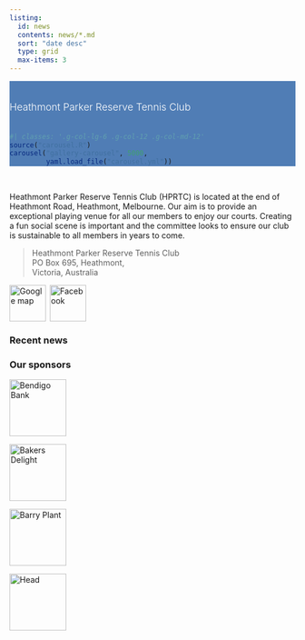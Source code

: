 ```yaml
---
listing:
  id: news
  contents: news/*.md
  sort: "date desc"
  type: grid
  max-items: 3
---
```


::: {#hero-banner .column-screen}
::: {.grid .column-page}
::: {.headline .g-col-lg-6 .g-col-12 .g-col-md-12}

::: h1
Heathmont Parker Reserve Tennis&nbsp;Club
:::

:::

```r
#| classes: '.g-col-lg-6 .g-col-12 .g-col-md-12'
source("carousel.R")
carousel("gallery-carousel", 5000,
         yaml.load_file("carousel.yml"))
```
:::
:::

::: {#gallery .column-page}
:::

```{=html}
<style>

#hero-banner {
  padding-top: 35px;
  background-color: rgb(80,125,181);
}

#quarto-content main {
  margin-top: 0;
  padding-top: 0;
}


html {
  scroll-behavior: smooth;
}

.headline {
font-size: 1.25em;
font-weight: 300;
padding-bottom: 1em;
}

.headline p {
  margin: 0;
  padding-bottom: 0.2rem;
}

.headline a {
  text-decoration: none;
}

.headline ul li {
  margin-bottom: 0.3em;
}

.carousel.card {
  padding-top: 2em;
}

.carousel img {
  width: 100%;
  margin-bottom: 110px;
}

.carousel-control-prev-icon, .carousel-control-next-icon {
  margin-bottom: 110px;
}

.carousel-caption {
  padding-top: 1em;
}

.h1 {
color: #fff;
}
.carousel-dark .carousel-caption {
  color: #fff;
}

.carousel-dark .carousel-indicators {
  color: #fff;
}
img {
  float: none;
  padding-right: 0px;
}

.touch {

}

.page-item.active .page-link {
    color: #faf8f8;
    background-color: #faf8f8;
    border-color: #faf8f8;
}
</style>
```

&nbsp;<br>

Heathmont Parker Reserve Tennis Club (HPRTC) is located at the end of Heathmont Road, Heathmont, Melbourne. Our aim is to provide an exceptional playing venue for all our members to enjoy our courts. Creating a fun social scene is important and the committee looks to ensure our club is sustainable to all members in years to come.


> Heathmont Parker Reserve Tennis Club<br>
PO Box 695, Heathmont,<br>
Victoria, Australia<br>

<a href="https://goo.gl/maps/T6buFNDCdJ5ufmNy6"><img src = "/img/google_map_icon.png" height=64px alt = "Google map" style="vertical-align: text-bottom;"></a><a href="https://www.facebook.com/hprtc/"><img src = "/img/facebook_logo.png" height=64px alt = "Facebook" style="vertical-align: text-bottom; margin-left: 7px;"></a>

<h3>Recent news</h3>

::: {#news}
:::

<h3>Our sponsors</h3>

<div class="imgrow">
<div class="imgcolumn">
<a href="https://www.bendigobank.com.au/branch/vic/heathmont-community-bank-branch/" target="_blank">
<img src="img/sponsors/Bendigo.jpg" alt="Bendigo Bank" class="img-responsive" height=100/>
</a>
</div>
<div class="imgcolumn">
<a href="https://www.bakersdelight.com.au/bakery-locator/heathmont/" target="_blank">
<img src="img/sponsors/BakersDelight.jpg" alt="Bakers Delight" class="img-responsive" height=100 />
</a>
</div>
<div class="imgcolumn">
<a href="https://www.barryplant.com.au/offices/heathmont/" target="_blank">
<img src="img/sponsors/BarryPlant.jpg" alt="Barry Plant" class="img-responsive" height=100/>
</a>

</div>
<div class="imgcolumn">
<a href="https://www.head.com/en-IC/sports/tennis/" target="_blank">
<img src="img/sponsors/Head.png" alt="Head" class="img-responsive" height=100/>
</a>
